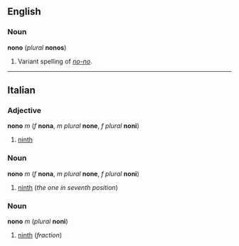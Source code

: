 ==English==
===Noun===
'''nono''' (''plural'' '''nonos''')

#Variant spelling of ''[[no-no]]''.

----
==Italian==
===Adjective===
'''nono''' ''m'' (''f'' '''nona''', ''m plural'' '''none''', ''f plural'' '''noni''')

#[[ninth]]

===Noun===
'''nono''' ''m'' (''f'' '''nona''', ''m plural'' '''none''', ''f plural'' '''noni''')

#[[ninth]] (''the one in seventh position'')

===Noun===
'''nono''' ''m'' (''plural'' '''noni''')

#[[ninth]] (''fraction'')